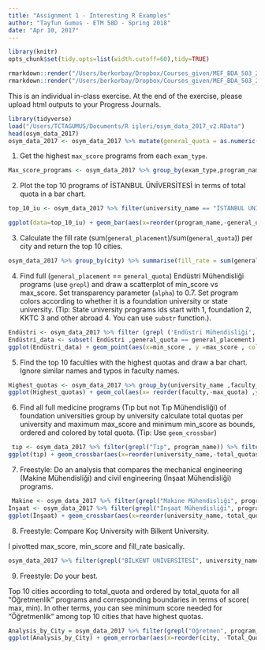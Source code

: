 ```yaml
---
title: "Assignment 1 - Interesting R Examples"
author: "Tayfun Gumus - ETM 58D - Spring 2018"
date: "Apr 10, 2017"
---
```

```r
library(knitr)
opts_chunk$set(tidy.opts=list(width.cutoff=60),tidy=TRUE)
```

```r
rmarkdown::render("/Users/berkorbay/Dropbox/Courses_given/MEF_BDA_503_2017F/Guidelines/example_homework_1.Rmd",output_format="pdf_document")
rmarkdown::render("/Users/berkorbay/Dropbox/Courses_given/MEF_BDA_503_2017F/Guidelines/example_homework_1.Rmd",output_format="html_document")
```

This is an individual in-class exercise. At the end of the exercise, please upload html outputs to your Progress Journals.

```r
library(tidyverse)
load("/Users/TCTAGUMUS/Documents/R işleri/osym_data_2017_v2.RData")
head(osym_data_2017)
osym_data_2017 <- osym_data_2017 %>% mutate(general_quota = as.numeric(general_quota), general_placement = as.numeric(general_placement))
```

1. Get the highest `max_score` programs from each `exam_type`.

```r
Max_score_programs <- osym_data_2017 %>% group_by(exam_type,program_name) %>% summarize(Max_score_programs = max(max_score)) %>% filter(Max_score_programs ==  max(Max_score_programs))
```

2. Plot the top 10 programs of İSTANBUL ÜNİVERSİTESİ in terms of total quota in a bar chart.

```r
top_10_iu <- osym_data_2017 %>% filter(university_name == "İSTANBUL ÜNİVERSİTESİ") %>% arrange(desc(general_quota)) %>% slice(1:10)

ggplot(data=top_10_iu) + geom_bar(aes(x=reorder(program_name,-general_quota),y=general_quota),stat="identity") + theme(axis.text.x=element_text(angle=90))
```

3. Calculate the fill rate (sum(`general_placement`)/sum(`general_quota`)) per city and return the top 10 cities.

```r
osym_data_2017 %>% group_by(city) %>% summarise(fill_rate = sum(general_placement)/sum(general_quota)) %>% ungroup() %>% arrange(desc(fill_rate)) %>% slice(1:10)
```

4. Find full (`general_placement` == `general_quota`) Endüstri Mühendisliği programs (use `grepl`) and draw a scatterplot of min_score vs max_score. Set transparency parameter (`alpha`) to 0.7. Set program colors according to whether it is a foundation university or state university. (Tip: State university programs ids start with 1, foundation 2, KKTC 3 and other abroad 4. You can use `substr` function.).

```r
Endüstri <- osym_data_2017 %>% filter (grepl ('Endüstri Mühendisliği', program_name)) 
Endüstri_data <- subset( Endüstri ,general_quota == general_placement) 
ggplot(Endüstri_data) + geom_point(aes(x=min_score , y =max_score , color = substr(program_id,1,1), alpha = 0.7)) +xlab("min_score") + ylab ("max_score") + labs (color = "University_type") + scale_color_manual( values = c(1,2,3), labels = c("state","foundation","KKTC")) + guides(alpha = "none")
```

5. Find the top 10 faculties with the highest quotas and draw a bar chart. Ignore similar names and typos in faculty names.

```r
Highest_quotas <- osym_data_2017 %>% group_by(university_name ,faculty_name) %>% summarize (max_quota=max(general_quota))  %>% arrange(desc(max_quota)) %>% mutate(faculty = paste(university_name, faculty_name)) %>% ungroup() %>% select(faculty,max_quota) %>% slice (1:10)
ggplot(Highest_quotas) + geom_col(aes(x= reorder(faculty,-max_quota) ,y = max_quota )) + theme(axis.text.x=element_text(angle=90,hjust=1,vjust=0.5)) + xlab("faculty")
```

6. Find all full medicine programs (Tıp but not Tıp Mühendisliği) of foundation universities group by university calculate total quotas per university and maximum max_score and minimum min_score as bounds, ordered and colored by total quota. (Tip: Use `geom_crossbar`)

```r
 tıp <- osym_data_2017 %>% filter(grepl("Tıp", program_name)) %>% filter(!grepl("Mühen",program_name)) %>% filter(substr(program_id,1,1) == 1) %>% group_by(university_name) %>% summarize(total_quotas = sum(general_quota), max_score = max(max_score),min_score = min(min_score) ) %>%ungroup() %>% arrange(desc(total_quotas))
ggplot(tıp) + geom_crossbar(aes(x=reorder(university_name,-total_quotas) , y = ((max_score+min_score)/2) , ymax= max_score , ymin = min_score , color = total_quotas)) + labs (y = "score") + theme(axis.text.x=element_text(angle=90,hjust=1,vjust=0.5)) + xlab ("university")
```

7. Freestyle: Do an analysis that compares the mechanical engineering (Makine Mühendisliği) and civil engineering (İnşaat Mühendisliği) programs.


```r
 Makine <- osym_data_2017 %>% filter(grepl("Makine Mühendisliği", program_name)) %>% group_by(university_name) %>% summarize(total_quotas = sum(general_quota), max_score = max(max_score),min_score = min(min_score) ) %>%ungroup() %>% arrange(desc(max_score))%>% slice(1:10)
İnşaat <- osym_data_2017 %>% filter(grepl("İnşaat Mühendisliği", program_name)) %>% group_by(university_name) %>% summarize(total_quotas = sum(general_quota), max_score = max(max_score),min_score = min(min_score) ) %>%ungroup %>% filter(university_name %in% Makine$university_name)
ggplot(İnşaat) + geom_crossbar(aes(x=reorder(university_name,-total_quotas) , y = ((max_score+min_score)/2) , ymax= max_score , ymin = min_score , color = "blue")) + labs (y = "score") + theme(axis.text.x=element_text(angle=90,hjust=1,vjust=0.5)) + xlab ("university") + geom_crossbar(data = Makine, aes(x=reorder(university_name,-total_quotas) , y = ((max_score+min_score)/2) , ymax= max_score , ymin = min_score, color = "yellow" )) + scale_color_manual(values = c("Blue","Red"), labels = c("İnşaat","Makine") ) + labs(color = "Bölüm")
```

8. Freestyle: Compare Koç University with Bilkent University.
 
I pivotted max_score, min_score and fill_rate basically.

```r
osym_data_2017 %>% filter(grepl("BİLKENT ÜNİVERSİTESİ", university_name) | grepl("KOÇ ÜNİVERSİTESİ" , university_name)  ) %>% group_by(university_name) %>% summarize (Total_quota = sum(general_quota), max_score = max(max_score), min_score = min (min_score),fill_rate = sum(general_placement)/sum(general_quota))
```

9. Freestyle: Do your best.

Top 10 cities according to total_quota and ordered by total_quota for all  "Öğretmenlik" programs and corresponding boundaries in terms of score( max, min). In other terms, you can see  minimum score needed for "Öğretmenlik" among top 10 cities that have highest quotas.

```r
Analysis_by_City = osym_data_2017 %>% filter(grepl("Öğretmen", program_name)) %>% group_by(city) %>% summarize(Total_Quotas = sum(general_quota), max_score = max(max_score), min_score = min(min_score)) %>%ungroup() %>% arrange(desc(Total_Quotas)) %>% slice (1:10)
ggplot(Analysis_by_City) + geom_errorbar(aes(x=reorder(city, -Total_Quotas), ymin= min_score, ymax = max_score, color = Total_Quotas)) + xlab("City") + ylab("Score") + theme(axis.text.x=element_text(angle=90,hjust=1,vjust=0.5))
```